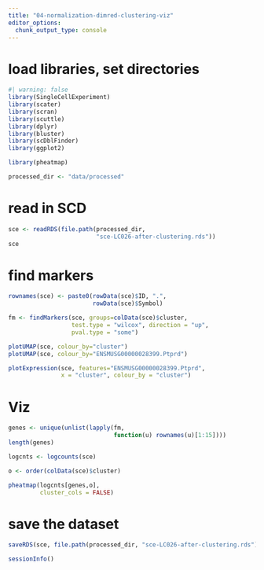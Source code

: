 ```yaml
---
title: "04-normalization-dimred-clustering-viz"
editor_options: 
  chunk_output_type: console
---
```


# load libraries, set directories

```r
#| warning: false
library(SingleCellExperiment)
library(scater)
library(scran)
library(scuttle)
library(dplyr)
library(bluster)
library(scDblFinder)
library(ggplot2)

library(pheatmap)

processed_dir <- "data/processed"
```

# read in SCD

```r
sce <- readRDS(file.path(processed_dir,
                         "sce-LC026-after-clustering.rds"))
sce
```

# find markers

```r

rownames(sce) <- paste0(rowData(sce)$ID, ".",
                        rowData(sce)$Symbol)

fm <- findMarkers(sce, groups=colData(sce)$cluster,
                  test.type = "wilcox", direction = "up",
                  pval.type = "some")

plotUMAP(sce, colour_by="cluster")
plotUMAP(sce, colour_by="ENSMUSG00000028399.Ptprd")

plotExpression(sce, features="ENSMUSG00000028399.Ptprd",
               x = "cluster", colour_by = "cluster")

```

# Viz

```r
genes <- unique(unlist(lapply(fm, 
                              function(u) rownames(u)[1:15])))
length(genes)

logcnts <- logcounts(sce)

o <- order(colData(sce)$cluster)

pheatmap(logcnts[genes,o], 
         cluster_cols = FALSE)

```

# save the dataset

```r
saveRDS(sce, file.path(processed_dir, "sce-LC026-after-clustering.rds"))
```

```r
sessionInfo()
```
